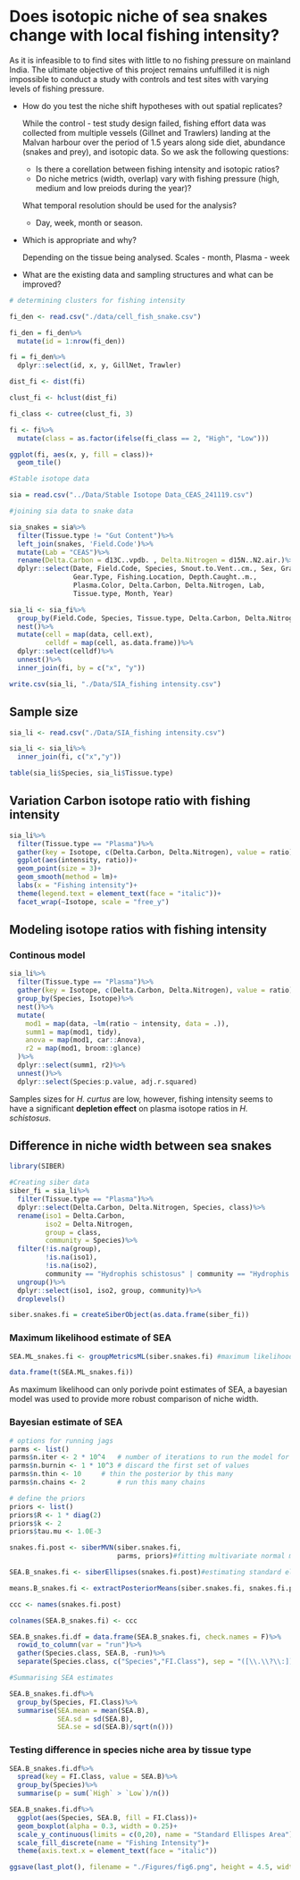# Does isotopic niche of sea snakes change with local fishing intensity?

As it is infeasible to to find sites with little to no fishing pressure on mainland India. The ultimate objective of this project remains unfulfilled it is nigh impossible to conduct a study with controls and test sites with varying levels of fishing pressure.

- How do you test the niche shift hypotheses with out spatial replicates?
  
  While the control - test study design failed, fishing effort data was collected from multiple vessels (Gillnet and Trawlers) landing at the Malvan harbour over the period of 1.5 years along side diet, abundance (snakes and prey), and isotopic data. So we ask the following questions:
  
  + Is there a corellation between fishing intensity and isotopic ratios?
  + Do niche metrics (width, overlap) vary with fishing pressure (high, medium and low preiods during the year)?
  
  What temporal resolution should be used for the analysis?
  
  - Day, week, month or season. 
- Which is appropriate and why?
  
  Depending on the tissue being analysed. Scales - month, Plasma - week

- What are the existing data and sampling structures and what can be improved?

```r
# determining clusters for fishing intensity

fi_den <- read.csv("./data/cell_fish_snake.csv")

fi_den = fi_den%>%
  mutate(id = 1:nrow(fi_den))

fi = fi_den%>%
  dplyr::select(id, x, y, GillNet, Trawler)

dist_fi <- dist(fi)

clust_fi <- hclust(dist_fi)

fi_class <- cutree(clust_fi, 3)

fi <- fi%>%
  mutate(class = as.factor(ifelse(fi_class == 2, "High", "Low")))

ggplot(fi, aes(x, y, fill = class))+
  geom_tile()
```

```r
#Stable isotope data

sia = read.csv("../Data/Stable Isotope Data_CEAS_241119.csv")

#joining sia data to snake data

sia_snakes = sia%>%
  filter(Tissue.type != "Gut Content")%>%
  left_join(snakes, 'Field.Code')%>%
  mutate(Lab = "CEAS")%>%
  rename(Delta.Carbon = d13C..vpdb. , Delta.Nitrogen = d15N..N2.air.)%>%
  dplyr::select(Date, Field.Code, Species, Snout.to.Vent..cm., Sex, Gravid, Class,
                Gear.Type, Fishing.Location, Depth.Caught..m.,
                Plasma.Color, Delta.Carbon, Delta.Nitrogen, Lab, 
                Tissue.type, Month, Year)

sia_li <- sia_fi%>%
  group_by(Field.Code, Species, Tissue.type, Delta.Carbon, Delta.Nitrogen)%>%
  nest()%>%
  mutate(cell = map(data, cell.ext),
         celldf = map(cell, as.data.frame))%>%
  dplyr::select(celldf)%>%
  unnest()%>%
  inner_join(fi, by = c("x", "y"))

write.csv(sia_li, "./Data/SIA_fishing intensity.csv")
```


## Sample size

```r
sia_li <- read.csv("./Data/SIA_fishing intensity.csv")

sia_li <- sia_li%>%
  inner_join(fi, c("x","y"))

table(sia_li$Species, sia_li$Tissue.type)
```


## Variation Carbon isotope ratio with fishing intensity

```r
sia_li%>%
  filter(Tissue.type == "Plasma")%>%
  gather(key = Isotope, c(Delta.Carbon, Delta.Nitrogen), value = ratio)%>%
  ggplot(aes(intensity, ratio))+
  geom_point(size = 3)+
  geom_smooth(method = lm)+
  labs(x = "Fishing intensity")+
  theme(legend.text = element_text(face = "italic"))+
  facet_wrap(~Isotope, scale = "free_y")
```


## Modeling isotope ratios with fishing intensity

### Continous model

```r
sia_li%>%
  filter(Tissue.type == "Plasma")%>%
  gather(key = Isotope, c(Delta.Carbon, Delta.Nitrogen), value = ratio)%>%
  group_by(Species, Isotope)%>%
  nest()%>%
  mutate(
    mod1 = map(data, ~lm(ratio ~ intensity, data = .)),
    summ1 = map(mod1, tidy),
    anova = map(mod1, car::Anova), 
    r2 = map(mod1, broom::glance)
  )%>%
  dplyr::select(summ1, r2)%>%
  unnest()%>%
  dplyr::select(Species:p.value, adj.r.squared)
```

Samples sizes for *H. curtus* are low, however, fishing intensity seems to have a significant __depletion effect__ on plasma isotope ratios in _H. schistosus_.

## Difference in niche width between sea snakes

```r
library(SIBER)

#Creating siber data
siber_fi = sia_li%>%
  filter(Tissue.type == "Plasma")%>%
  dplyr::select(Delta.Carbon, Delta.Nitrogen, Species, class)%>%
  rename(iso1 = Delta.Carbon,
         iso2 = Delta.Nitrogen,
         group = class,
         community = Species)%>%
  filter(!is.na(group),
         !is.na(iso1),
         !is.na(iso2),
         community == "Hydrophis schistosus" | community == "Hydrophis curtus")%>%
  ungroup()%>%
  dplyr::select(iso1, iso2, group, community)%>%
  droplevels()

siber.snakes.fi = createSiberObject(as.data.frame(siber_fi))
```

### Maximum likelihood estimate of SEA

``` r
SEA.ML_snakes.fi <- groupMetricsML(siber.snakes.fi) #maximum likelihood estimates

data.frame(t(SEA.ML_snakes.fi))

```

As maximum likelihood can only porivde point estimates of SEA, a bayesian model was used to provide more robust comparison of niche width.

### Bayesian estimate of SEA

```r
# options for running jags
parms <- list()
parms$n.iter <- 2 * 10^4   # number of iterations to run the model for
parms$n.burnin <- 1 * 10^3 # discard the first set of values
parms$n.thin <- 10     # thin the posterior by this many
parms$n.chains <- 2        # run this many chains

# define the priors
priors <- list()
priors$R <- 1 * diag(2)
priors$k <- 2
priors$tau.mu <- 1.0E-3

snakes.fi.post <- siberMVN(siber.snakes.fi, 
                           parms, priors)#fitting multivariate normal model and getting                                                          posteriors

SEA.B_snakes.fi <- siberEllipses(snakes.fi.post)#estimating standard ellipse area from posteriors

means.B_snakes.fi <- extractPosteriorMeans(siber.snakes.fi, snakes.fi.post)#mean isotope values

ccc <- names(snakes.fi.post)

colnames(SEA.B_snakes.fi) <- ccc

SEA.B_snakes.fi.df = data.frame(SEA.B_snakes.fi, check.names = F)%>%
  rowid_to_column(var = "run")%>%
  gather(Species.class, SEA.B, -run)%>%
  separate(Species.class, c("Species","FI.Class"), sep = "([\\.\\?\\:])")

```

```r
#Summarising SEA estimates

SEA.B_snakes.fi.df%>%
  group_by(Species, FI.Class)%>%
  summarise(SEA.mean = mean(SEA.B),
            SEA.sd = sd(SEA.B),
            SEA.se = sd(SEA.B)/sqrt(n()))

```

### Testing difference in species niche area by tissue type

```r
SEA.B_snakes.fi.df%>%
  spread(key = FI.Class, value = SEA.B)%>%
  group_by(Species)%>%
  summarise(p = sum(`High` > `Low`)/n())
```

```r
SEA.B_snakes.fi.df%>%
  ggplot(aes(Species, SEA.B, fill = FI.Class))+
  geom_boxplot(alpha = 0.3, width = 0.25)+
  scale_y_continuous(limits = c(0,20), name = "Standard Ellispes Area")+
  scale_fill_discrete(name = "Fishing Intensity")+
  theme(axis.text.x = element_text(face = "italic"))

ggsave(last_plot(), filename = "./Figures/fig6.png", height = 4.5, width = 8, device = "png")
```

